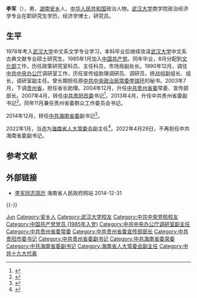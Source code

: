 {{Otheruses|李军}}
'''李军'''（{{bd|1962年|2月||catIdx=Li李}}），男，[[湖南|湖南]][[安乡|安乡]]人，[[中华人民共和国|中华人民共和国]]政治人物。[[武汉大学|武汉大学]]商学院政治经济学专业在职研究生学历，经济学博士，研究员。

== 生平 ==
1978年考入[[武汉大学|武汉大学]]中文系文学专业学习，本科毕业后继续攻读[[武汉大学|武汉大学]]中文系古典文献专业硕士研究生。1985年1月加入[[中国共产党|中国共产党]]。同年毕业，8月分配到[[中华人民共和国文化部|文化部]]工作，历任政策研究室科员、主任科员，市场局副处长。1990年12月，调往[[中共中央办公厅|中共中央办公厅]]调研室工作，历任宣传组助理调研员、调研员，统战组副组长、组长，调研室副主任。曾长期担任原[[中共中央政治局常委|中共中央政治局常委]][[李瑞环|李瑞环]]的秘书。2003年7月，下调[[贵州省|贵州省]]，担任省长助理。2004年12月，升任[[中共贵州省委|中共贵州省委]]常委、宣传部部长。2007年4月，转任[[中共贵阳市委|中共贵阳市委]]书记<ref>{{cite web|url=http://politics.people.com.cn/GB/41223/5826243.html|title=李军被任命为贵阳市委书记|publisher=人民网|accessdate=2007-06-06|archive-date=2016-10-23|archive-url=https://web.archive.org/web/20161023195507/http://politics.people.com.cn/GB/41223/5826243.html|dead-url=no}}</ref>。2013年4月，升任中共贵州省委副书记<ref>{{cite web|url=http://news.xinhuanet.com/politics/2013-04/19/c_124600677.htm|title=中央批准李军同志任中共贵州省委副书记|publisher=新华网|accessdate=2013-04-19|archive-date=2013-04-22|archive-url=https://web.archive.org/web/20130422093532/http://news.xinhuanet.com/politics/2013-04/19/c_124600677.htm|dead-url=no}}</ref>。同年11月兼任贵州省委群众工作委员会书记。

2014年12月，转任[[中共海南省委|中共海南省委]]副书记<ref>{{cite web|url=http://news.qq.com/a/20141224/069208.htm|title=李军转任海南省委副书记 曾任李瑞环秘书|publisher=腾讯网|accessdate=2014-12-24|archive-date=2019-08-11|archive-url=https://web.archive.org/web/20190811130700/https://news.qq.com/a/20141224/069208.htm|dead-url=no}}</ref>。

2022年1月，当选为[[海南省人大常委会|海南省人大常委会]]副主任<ref>{{cite web|url=http://district.ce.cn/newarea/sddy/202201/25/t20220125_37286331.shtml|title=李军、刘星泰、苻彩香、孙大海当选海南省人大常委会副主任|publisher=中国经济网|accessdate=2022-05-02|archive-date=2022-05-23|archive-url=https://web.archive.org/web/20220523153618/http://district.ce.cn/newarea/sddy/202201/25/t20220125_37286331.shtml}}</ref>。2022年4月29日，不再担任中共海南省委副书记。

== 参考文献 ==
{{reflist|3}}

== 外部链接 ==
* [http://www.hainan.gov.cn/data/leaders/2015/01/103/ 李军同志简历] {{Wayback|url=http://www.hainan.gov.cn/data/leaders/2015/01/103/ |date=20160811001934 }} 海南省人民政府网站 2014-12-31

{{-}}
{{start box}}
{{s-ppo|cpc}}
{{s-before|[[李宪生|李宪生]]}}
{{s-title|[[中国共产党海南省委员会|中国共产党海南省委员会]]专职副书记|2014年12月－2022年4月}}
{{s-after|[[徐启方|徐启方]]}}
{{s-before|[[陈敏尔|陈敏尔]]}}
{{s-title|[[中国共产党贵州省委员会|中国共产党贵州省委员会]]专职副书记|2013年7月－2014年12月}}
{{s-after|[[谌贻琴|谌贻琴]]}}
{{s-before|[[王晓东_(1960年)|王晓东]]}}
{{s-title|[[中国共产党贵阳市委员会|中国共产党贵阳市委员会]]书记|2007年4月－2013年7月}}
{{s-after|[[陈刚_(1965年)|陈　刚]]}}
{{s-before|[[张健_(扬州作家)|张　健]]}}
{{s-title|[[中国共产党贵州省委员会|中国共产党贵州省委员会]]宣传部部长|2004年12月－2007年6月}}
{{s-after|[[谌贻琴|谌贻琴]]}}
{{end box}}
{{海南省领导人}}

{{Authority control}}
{{DEFAULTSORT:Li李}}
[[Category:李姓|Jun]]
[[Category:安乡人|Category:安乡人]]
[[Category:武汉大学校友|Category:武汉大学校友]]
[[Category:中共中央党校校友|Category:中共中央党校校友]]
[[Category:中国共产党党员_(1985年入党)|Category:中国共产党党员 (1985年入党)]]
[[Category:中共中央办公厅调研室副主任|Category:中共中央办公厅调研室副主任]]
[[Category:中共贵州省委常委|Category:中共贵州省委常委]]
[[Category:中共贵州省委宣传部部长|Category:中共贵州省委宣传部部长]]
[[Category:中共贵阳市委书记|Category:中共贵阳市委书记]]
[[Category:中共贵州省委副书记|Category:中共贵州省委副书记]]
[[Category:中共海南省委常委|Category:中共海南省委常委]]
[[Category:中共海南省委副书记|Category:中共海南省委副书记]]
[[Category:海南省人大常委会副主任|Category:海南省人大常委会副主任]]
[[Category:中共十九大代表|Category:中共十九大代表]]